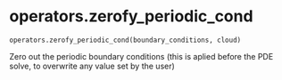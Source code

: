 # operators.zerofy_periodic_cond { #updes.operators.zerofy_periodic_cond }

`operators.zerofy_periodic_cond(boundary_conditions, cloud)`

Zero out the periodic boundary conditions (this is aplied before the PDE solve, to overwrite any value set by the user)